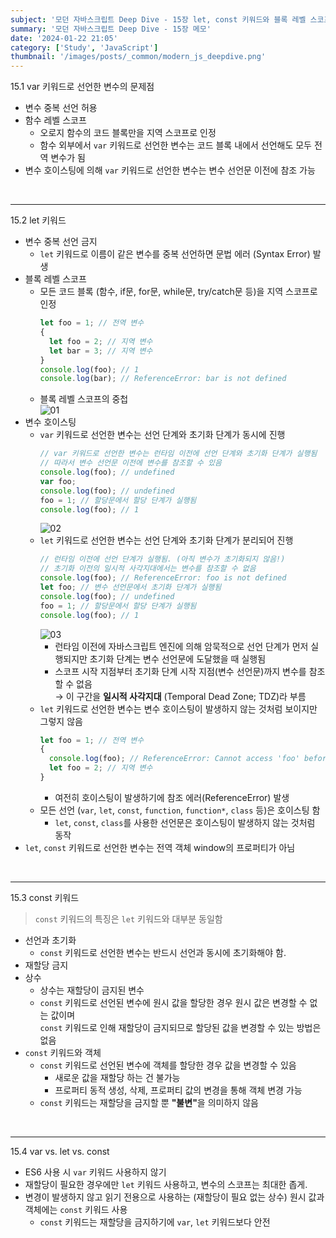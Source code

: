 ```yaml
---
subject: '모던 자바스크립트 Deep Dive - 15장 let, const 키워드와 블록 레벨 스코프'
summary: '모던 자바스크립트 Deep Dive - 15장 메모'
date: '2024-01-22 21:05'
category: ['Study', 'JavaScript']
thumbnail: '/images/posts/_common/modern_js_deepdive.png'
---
```



<Typography variant="h3" backgroundColor="gray">
  <span>15.1 var 키워드로 선언한 변수의 문제점</span>
</Typography>

- 변수 중복 선언 허용
- 함수 레벨 스코프
  - 오로지 함수의 코드 블록만을 지역 스코프로 인정
  - 함수 외부에서 `var` 키워드로 선언한 변수는 코드 블록 내에서 선언해도 모두 전역 변수가 됨
- 변수 호이스팅에 의해 `var` 키워드로 선언한 변수는 변수 선언문 이전에 참조 가능

<br />

---

<Typography variant="h3" backgroundColor="gray">
  <span>15.2 let 키워드</span>
</Typography>

- 변수 중복 선언 금지
  - `let` 키워드로 이름이 같은 변수를 중복 선언하면 문법 에러 (Syntax Error) 발생
- 블록 레벨 스코프
  - 모든 코드 블록 (<Typography color='gray500'>함수</Typography>, <Typography color='gray500'>if문</Typography>, <Typography color='gray500'>for문</Typography>, <Typography color='gray500'>while문</Typography>, <Typography color='gray500'>try/catch문</Typography> 등)을 지역 스코프로 인정
    ```js
    let foo = 1; // 전역 변수
    {
      let foo = 2; // 지역 변수
      let bar = 3; // 지역 변수
    }
    console.log(foo); // 1
    console.log(bar); // ReferenceError: bar is not defined
    ```
  - 블록 레벨 스코프의 중첩  
    ![01](/images/posts/2024-01-22-modern_js_15/01.png?width=500)
- 변수 호이스팅
  - `var` 키워드로 선언한 변수는 선언 단계와 초기화 단계가 동시에 진행
    ```js
    // var 키워드로 선언한 변수는 런타임 이전에 선언 단계와 초기화 단계가 실행됨
    // 따라서 변수 선언문 이전에 변수를 참조할 수 있음
    console.log(foo); // undefined
    var foo;
    console.log(foo); // undefined
    foo = 1; // 할당문에서 할당 단계가 실행됨
    console.log(foo); // 1
    ```
    ![02](/images/posts/2024-01-22-modern_js_15/02.png?width=700)
  - `let` 키워드로 선언한 변수는 선언 단계와 초기화 단계가 분리되어 진행
    ```js
    // 런타임 이전에 선언 단계가 실행됨. (아직 변수가 초기화되지 않음!)
    // 초기화 이전의 일시적 사각지대에서는 변수를 참조할 수 없음
    console.log(foo); // ReferenceError: foo is not defined
    let foo; // 변수 선언문에서 초기화 단계가 실행됨
    console.log(foo); // undefined
    foo = 1; // 할당문에서 할당 단계가 실행됨
    console.log(foo); // 1
    ```
    ![03](/images/posts/2024-01-22-modern_js_15/03.png?width=700)
    - 런타임 이전에 자바스크립트 엔진에 의해 암묵적으로 선언 단계가 먼저 실행되지만 초기화 단계는 변수 선언문에 도달했을 때 실행됨
    - 스코프 시작 지점부터 초기화 단계 시작 지점(변수 선언문)까지 변수를 참조할 수 없음  
      → 이 구간을 <Typography color='red500'>**일시적 사각지대** (Temporal Dead Zone; TDZ)</Typography>라 부름
  - `let` 키워드로 선언한 변수는 변수 호이스팅이 발생하지 않는 것처럼 보이지만 그렇지 않음
    ```js
    let foo = 1; // 전역 변수
    {
      console.log(foo); // ReferenceError: Cannot access 'foo' before initialization
      let foo = 2; // 지역 변수
    }
    ```
    - 여전히 호이스팅이 발생하기에 참조 에러(ReferenceError) 발생
  - 모든 선언 (`var`, `let`, `const`, `function`, `function*`, `class` 등)은 호이스팅 함
    - `let`, `const`, `class`를 사용한 선언문은 호이스팅이 발생하지 않는 것처럼 동작
- `let`, `const` 키워드로 선언한 변수는 전역 객체 <CustomCode color="blue400">window</CustomCode>의 프로퍼티가 아님

<br />

---

<Typography variant="h3" backgroundColor="gray">
  <span>15.3 const 키워드</span>
</Typography>

> `const` 키워드의 특징은 `let` 키워드와 대부분 동일함

- 선언과 초기화
  - `const` 키워드로 선언한 변수는 반드시 선언과 동시에 초기화해야 함.
- 재할당 금지
- 상수
  - 상수는 재할당이 금지된 변수
  - `const` 키워드로 선언된 변수에 원시 값을 할당한 경우 원시 값은 변경할 수 없는 값이며  
    `const` 키워드로 인해 재할당이 금지되므로 할당된 값을 변경할 수 있는 방법은 없음
- `const` 키워드와 <Typography color='gray500'>객체</Typography>
  - `const` 키워드로 선언된 변수에 <Typography color='gray500'>객체</Typography>를 할당한 경우 값을 변경할 수 있음
    - 새로운 값을 재할당 하는 건 불가능
    - 프로퍼티 동적 생성, 삭제, 프로퍼티 값의 변경을 통해 객체 변경 가능
  - `const` 키워드는 재할당을 금지할 뿐 <strong>"불변"</strong>을 의미하지 않음

<br />

---

<Typography variant="h3" backgroundColor="gray">
  <span>15.4 var vs. let vs. const</span>
</Typography>

- ES6 사용 시 `var` 키워드 사용하지 않기
- 재할당이 필요한 경우에만 `let` 키워드 사용하고, 변수의 스코프는 최대한 좁게.
- 변경이 발생하지 않고 읽기 전용으로 사용하는 (재할당이 필요 없는 상수) 원시 값과 객체에는 `const` 키워드 사용
  - `const` 키워드는 재할당을 금지하기에 `var`, `let` 키워드보다 안전
